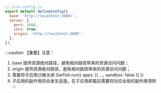 
```js
// vite.config.js
export default defineConfig({
  base: 'http://localhost:3000/',
  server: {
    port: 3000,
    cors: true,
    origin: 'http://localhost:3000',
  },
});
```

:::caution 【重要】注意：
1. base 提供资源绝对路径，避免相对路径带来的资源访问问题；
2. origin 提供资源绝对路径，避免相对路径带来的资源访问问题；
3. 需要将子应用沙箱关闭 Garfish.run({ apps: [{ ..., sandbox: false }] })
4. 子应用的副作用将会发生逃逸，在子应用卸载后需要将对应全局的副作用清除
:::

